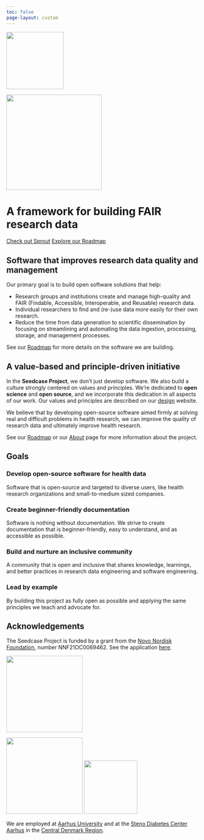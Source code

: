 ```yaml
---
toc: false
page-layout: custom
---
```


::::: landing-page-block
:::: hero-text
::: text-center
![](_extensions/seedcase-project/seedcase-theme/logos/seedcase-logo.svg){fig-alt="Seedcase logo."
width="150px"}

![](_extensions/seedcase-project/seedcase-theme/logos/seedcase-font.svg){fig-alt="Seedcase font."
width="250px"}

# A framework for building FAIR research data

[Check out Sprout](https://sprout.seedcase-project.org/){.btn
.about-link} [Explore our Roadmap](/roadmap/index.qmd){.btn .about-link}
:::
::::
:::::

::::: hero-banner
:::: landing-page-block
::: hero-text
## Software that improves research data quality and management

Our primary goal is to build open software solutions that help:

-   Research groups and institutions create and manage high-quality and
    FAIR (Findable, Accessible, Interoperable, and Reusable) research
    data.
-   Individual researchers to find and (re-)use data more easily for
    their own research.
-   Reduce the time from data generation to scientific dissemination by
    focusing on streamlining and automating the data ingestion,
    processing, storage, and management processes.

See our [Roadmap](/roadmap/index.qmd) for more details on the software
we are building.
:::
::::
:::::

::: landing-page-block
## A value-based and principle-driven initiative

In the **Seedcase Project**, we don't just develop software. We also
build a culture strongly centered on values and principles. We're
dedicated to **open science** and **open source**, and we incorporate
this dedication in all aspects of our work. Our values and principles
are described on our [design](https://design.seedcase-project.org/)
website.

We believe that by developing open-source software aimed firmly at
solving real and difficult problems in health research, we can improve
the quality of research data and ultimately improve health research.

See our [Roadmap](/roadmap/index.qmd) or our [About](about/index.qmd)
page for more information about the project.
:::

::::: hero-banner
:::: landing-page-block
::: hero-text
## Goals

### Develop open-source software for health data

Software that is open-source and targeted to diverse users, like health
research organizations and small-to-medium sized companies.

### Create beginner-friendly documentation

Software is nothing without documentation. We strive to create
documentation that is beginner-friendly, easy to understand, and as
accessible as possible.

### Build and nurture an inclusive community

A community that is open and inclusive that shares knowledge, learnings,
and better practices in research data engineering and software
engineering.

### Lead by example

By building this project as fully open as possible and applying the same
principles we teach and advocate for.
:::
::::
:::::

::::::::: landing-page-block
## Acknowledgements {#acknowledgements}

::::: {layout="[70, 30]"}
::: {#acknowledgements-left}
The Seedcase Project is funded by a grant from the [Novo Nordisk
Foundation](https://novonordiskfonden.dk/en/), number NNF21OC0069462.
See the application
[here](https://seedcase-project.org/about/history/nnf-application).
:::

::: {#acknowledgements-right}
![](_extensions/seedcase-project/seedcase-theme/logos/nnf-logo.png){fig-alt="The Novo Nordisk Foundation logo"
width="200px" fig-align="right"}
:::
:::::

::::: {layout="[30, 70]"}
::: {#employers-left}
![](_extensions/seedcase-project/seedcase-theme/logos/au-logo.png){fig-alt="Aarhus University logo"
width="200px" fig-align="center"}
![](_extensions/seedcase-project/seedcase-theme/logos/rm-logo.svg){fig-alt="Central Denmark Region logo"
width="140px" fig-align="center"}
:::

::: {#employers-right}
We are employed at [Aarhus University](https://www.au.dk/en/) and at the
[Steno Diabetes Center Aarhus](https://www.stenoaarhus.dk/) in the
[Central Denmark Region](https://www.rm.dk/).
:::
:::::
:::::::::
